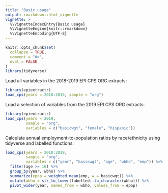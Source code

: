 ```yaml
---
title: "Basic usage"
output: rmarkdown::html_vignette
vignette: >
  %\VignetteIndexEntry{Basic usage}
  %\VignetteEngine{knitr::rmarkdown}
  %\VignetteEncoding{UTF-8}
---
```


```r
knitr::opts_chunk$set(
  collapse = TRUE,
  comment = "#>",
  eval = FALSE
)
library(tidyverse)
```

Load all variables in the 2018-2019 EPI CPS ORG extracts:
```r
library(epiextractr)
load_cps(years = 2018:2019, sample = "org")
```

Load a selection of variables from the 2019 EPI CPS ORG extracts:
```r
library(epiextractr)
load_cps(years = 2019, 
         sample = "org", 
         variables = c("basicwgt", "female", "hispanic"))
```

Calculate annual employment-to-population ratios by race/ethnicity using tidyverse and labelled functions:
```r
load_cps(years = 2010:2019,
         sample = "org",
         variables = c("year", "basicwgt", "age", "wbho", "emp")) %>%
  filter(age >= 16) %>%
  group_by(year, wbho) %>%
  summarize(epop = weighted.mean(emp, w = basicwgt)) %>%
  mutate(wbho = str_to_lower(labelled::to_character(wbho))) %>%
  pivot_wider(year, names_from = wbho, values_from = epop)
```
